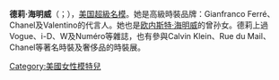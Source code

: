 {{expand|time=2010-12-25T09:23:08+00:00}}
{{BLP unsourced|time=2010-12-25T09:23:08+00:00}}
{{藝人
| 姓名     = 德莉·海明威
| 類型     = 模特兒
| 圖片     = DreeHemingwayJun09.jpg
| 圖片尺寸 = 
| 圖片簡介 = 
| 原名     = Dree Louise Hemingway Crisman 
| 英文名   = Dree Hemingway
| 綽號     = 
| 其他藝名 =
| 國籍     = 
| 出生日期 = {{birth date and age|1987|12|4}}
| 出生地點 = {{USA}}Idaho
| 逝世日期 = 
| 逝世地點 = 
| 職業     = 模特兒
| 語言     = 
| 教育程度 = 
| 宗教信仰 = 
| 配偶     = 
| 兒女     = 
| 父母     = 
| 出身地   = 
| 出道作   = 
| 出道日期 = 
| 代表作   = 
| 活躍年代 = 2009年至今
| 唱片公司 = 
| 經紀公司 = {{USA}}Elite Model Management
| 網站     = 
| 相關團體 = 
| 獎項     = 
| IMDb    = 
}}

'''德莉·海明威'''（{{lang-en|Dree Hemingway}}；{{bd|1987年|12月4日|catIdx=H}}），[[美国|美国]][[超級名模|超級名模]]。她是高級時裝品牌：Gianfranco Ferré、Chanel及Valentino的代言人。她也是[[欧内斯特·海明威|欧内斯特·海明威]]的曾孙女。德莉上過Vogue、i-D、W及Numéro等雜誌，也有參與Calvin Klein、Rue du Mail、Chanel等著名時裝及奢侈品的時裝展。

{{normdaten}}
{{DEFAULTSORT:Hemingway}}
[[Category:美國女性模特兒|Category:美國女性模特兒]]